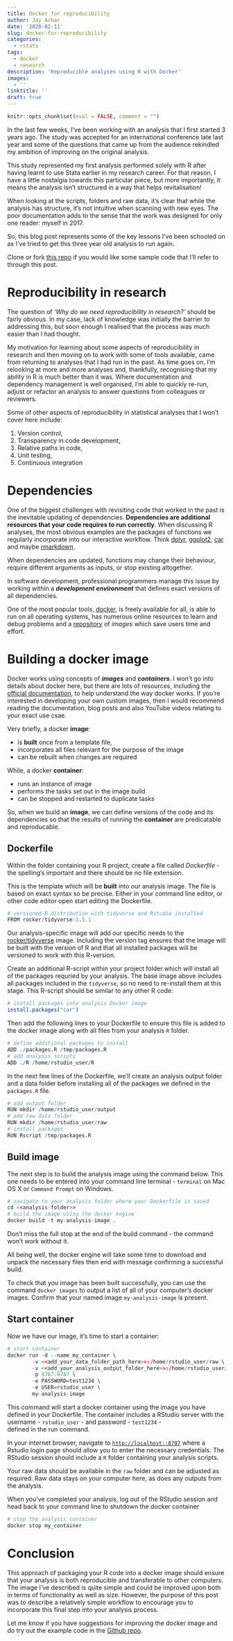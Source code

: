 ```yaml
---
title: Docker for reproducibility
author: Jay Achar
date: '2020-02-11'
slug: docker-for-reproducibility
categories:
  - rstats
tags:
  - docker
  - research
description: 'Reproducible analyses using R with Docker'
images:
  - ''
linktitle: ''
draft: true
---
```

```r
knitr::opts_chunk$set(eval = FALSE, comment = "")
```

In the last few weeks, I've been working with an analysis that I first started 3 years ago. The study 
was accepted for an international conference late last year and some of the questions that came 
up from the audience rekindled my ambition of improving on the original analysis. 

This study represented my first analysis performed solely with R after having learnt to use Stata 
earlier in my research career. For that reason, I have a little nostalgia towards this particular piece,
but more importantly, it means the analysis isn't structured in a way that helps revitalisation! 

When looking at the scripts, folders and raw data, it's clear that while the analysis has structure, 
it's not intuitive when scanning with new eyes. The poor documentation adds to the sense 
that the work was designed for only one reader: myself in 2017.

So, this blog post represents some of the key lessons I've been schooled on as I've tried to get 
this three year old analysis to run again. 

Clone or fork [this repo](https://www.github.com/JayAchar/blog-reproduce){target="_blank"} if you 
would like some sample code that I'll refer to through this post. 

# Reproducibility in research

The question of *'Why do we need reproducibility in research?'* should be fairly obvious. 
In my case, lack of knowledge was initially the barrier to addressing this, but soon enough I realised 
that the process was much easier than I had thought. 

My motivation for learning about some aspects of reproducibility in research and then moving on to 
work with some of tools available, came from returning to analyses that I had run in the past. 
As time goes on, I'm relooking at more and more analyses and, thankfully, recognising that my 
ability in R is much better than it was. Where documentation and dependency management is well 
organised, I'm able to quickly re-run, adjust or refactor an analysis to answer questions from colleagues
or reviewers.  

Some of other aspects of reproducibility in statistical analyses that I won't cover here include:  

  1. Version control,
  2. Transparency in code development, 
  3. Relative paths in code,
  4. Unit testing,
  5. Continuous integration

# Dependencies

One of the biggest challenges with revisiting code that worked in the past is the inevitable updating 
of dependencies. **Dependencies are additional resources that your code requires to run correctly**. When 
discussing R analyses, the most obvious examples are the packages of functions we regularly incorporate
into our interactive workflow. Think [dplyr](https://dplyr.tidyverse.org/), 
[ggplot2](https://ggplot2.tidyverse.org/), [car](https://cran.r-project.org/web/packages/car/index.html) 
and maybe [rmarkdown](https://cran.r-project.org/web/packages/rmarkdown/index.html).  

When dependencies are updated, functions may change their behaviour, require different arguments as inputs,
or stop existing altogether.  

In software development, professional programmers manage this issue by working within a ***development 
environment*** that defines exact versions of all dependencies. 

One of the most popular tools, [docker](https://www.docker.com), is freely available for all, is able 
to run on all operating systems, has numerous online resources to learn and debug problems and a 
[repository](https://hub.docker.com) of *images* which save users time and effort.

# Building a docker image

Docker works using concepts of ***images*** and ***containers***. I won't go into details about docker
here, but there are lots of resources, including the 
[official documentation](https://docs.docker.com/engine/docker-overview/), to help understand 
the way docker works. If you're interested in developing your own custom images, then I would 
recommend reading the documentation, blog posts and also YouTube videos relating to your exact use
csae. 

Very briefly, a docker **image**:

  * is **built** once from a template file, 
  * incorporates all files relevant for the purpose of the image
  * can be rebuilt when changes are required
    
While, a docker **container**:

  * runs an instance of image
  * performs the tasks set out in the image build
  * can be stopped and restarted to duplicate tasks
    
So, when we build an **image**, we can define versions of the code and its dependencies so that
the results of running the **container** are predicatable and reproducable. 

## Dockerfile  

Within the folder containing your R project, create a file called *Dockerfile* - the spelling's
important and there should be no file extension. 

This is the template which will be **built** into our analysis image. The file is based on exact
syntax so be precise. Either in your command line editor, or other code editor open start editing 
the Dockerfile. 

```r
# versioned R distribution with tidyverse and Rstudio installed
FROM rocker/tidyverse:3.5.1
```

Our analysis-specific image will add our specific needs to the
[rocker/tidyverse](https://www.rocker-project.org/images/) image. Including the version tag
ensures that the image will be built with the version of R and that all installed packages 
will be versioned to work with this R-version. 

Create an additional R-script within your project folder which will install all of the packages 
requried by your analysis. The base image above includes all packages included in the `tidyverse`, 
so no need to re-install them at this stage. This R-script should be similar to any other R code:

```r
# install packages into analysis Docker image
install.packages("car")
```

Then add the following lines to your Dockerfile to ensure this file is added to the docker image
along with all files from your analysis `R` folder. 

```r
# define additional packages to install
ADD ./packages.R /tmp/packages.R
# add analysis scripts
ADD ./R /home/rstudio_user/R
```

In the next few lines of the Dockerfile, we'll create an analysis output folder and a data 
folder before installing all of the packages we defined in the `packages.R` file. 

```r
# add output folder
RUN mkdir /home/rstudio_user/output
# add raw data folder
RUN mkdir /home/rstudio_user/raw
# install packages
RUN Rscript /tmp/packages.R
```

## Build image

The next step is to build the analysis image using the command below. This one needs to be entered
into your command line terminal - `terminal` on Mac OS X or `Command Prompt` on Windows. 

```r
# navigate to your analysis folder where your Dockerfile is saved
cd <<analysis-folder>>
# build the image using the docker engine
docker build -t my-analysis-image .
```

Don't miss the full stop at the end of the build command - the command won't work without it. 

All being well, the docker engine will take some time to download and unpack the necessary
files then end with message confirming a successful build. 

To check that you image has been built successfully, you can use the command `docker images` 
to output a list of all of your computer's docker images. Confirm that your named image 
`my-analysis-image` is present.

## Start container  

Now we have our image, it's time to start a container:

```r
# start container
docker run -d --name my_container \
        -v <<add_your_data_folder_path_here>>:/home/rstudio_user/raw \
        -v <<add_your_analysis_output_folder_here>>:/home/rstudio_user/output \
        -p 8787:8787 \
        -e PASSWORD=test1234 \
        -e USER=rstudio_user \
        my-analysis-image
```

This command will start a docker container using the image you have defined in your Dockerfile. 
The container includes a RStudio server with the username - `rstudio_user` - and password - `test1234` -  
defined in the run command. 

In your internet browser, navigate to [`http://localhost::8787`](http://localhost::8787) where 
a Rstudio login page should allow you to enter the necessary credentials. The RStudio session 
should include a `R` folder containing your analysis scripts. 

Your raw data should be available in the `raw` folder and can be adjusted as required. Raw data stays on
your computer here, as does any outputs from the analysis. 

When you've completed your analysis, log out of the RStudio session and head back to your command line
to shutdown the docker container 

```r
# stop the analysis container
docker stop my_container
```

# Conclusion

This approach of packaging your R code into a docker image should ensure that your analysis is
both reproducible and transferable to other computers. The image I've described is quite simple
and could be improved upon both in terms of functionality as well as size. However, the purpose 
of this post was to describe a relatively simple workflow to encourage you to incorporate this final
step into your analysis process. 

Let me know if you have suggestions for improving the docker image and do try out the example code in
the [Github repo](https://www.github.com/JayAchar/blog-reproduce). 
